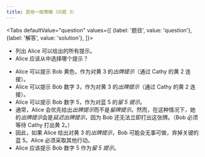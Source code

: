 ```yaml
---
title: 其他一般策略（问题 3）
---
```



<BeginnersGuideProgress id="other-general-strategy-question-3" />

<Tabs
  defaultValue="question"
  values={[
    {label: '题目', value: 'question'},
    {label: '解答', value: 'solution'},
  ]}>
<TabItem value="question">

- 列出 Alice 可以给出的所有提示。
- Alice 应该从中选择哪个提示？

</TabItem>
<TabItem value="solution">

- Alice 可以提示 Bob 黄色，作为对黄 3 的*出牌提示*（通过 Cathy 的黄 2 连接）。
- Alice 可以提示 Bob 数字 3，作为对黄 3 的*出牌提示*（通过 Cathy 的黄 2 连接）。
- Alice 可以提示 Bob 数字 5，作为对蓝 5 的*留 5 提示*。
- 通常，Alice 会优先给出*出牌提示*而不是*留牌提示*。然而，在这种情况下，她的*出牌提示*会是*延迟出牌提示*，因为 Bob 还无法立即打出这张牌。（Bob 必须等待 Cathy 打出黄 2。）
- 因此，如果 Alice 给出对黄 3 的*出牌提示*，Bob 可能会无事可做，弃掉关键的蓝 5。Alice 必须采取其他行动。
- Alice 应该提示 Bob 数字 5 作为*留 5 提示*。

</TabItem>
</Tabs>

<OtherGeneralStrategyQuestion3 />
